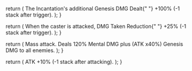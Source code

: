 

  return (
    <EffectTooltip effect="[Enlightenment]">
      The Incantation's additional Genesis DMG Dealt{" "}
      <MarkdownHighlight>+100%</MarkdownHighlight> (-1 stack after trigger).
    </EffectTooltip>
  );
}

  return (
    <EffectTooltip effect="[Sturdiness]">
      When the caster is attacked, DMG Taken Reduction{" "}
      <MarkdownHighlight>+25%</MarkdownHighlight> (-1 stack after trigger).
    </EffectTooltip>
  );
}

  return (
    <EffectTooltip effect="[Supplementary Formula]">
      Mass attack. Deals <MarkdownHighlight>120%</MarkdownHighlight> Mental DMG
      plus (ATK x<MarkdownHighlight>40%</MarkdownHighlight>) Genesis DMG to all
      enemies.
    </EffectTooltip>
  );
}

  return (
    <EffectTooltip effect="[Numeral Perception]">
      ATK <MarkdownHighlight>+10%</MarkdownHighlight> (-1 stack after
      attacking).
    </EffectTooltip>
  );
}
